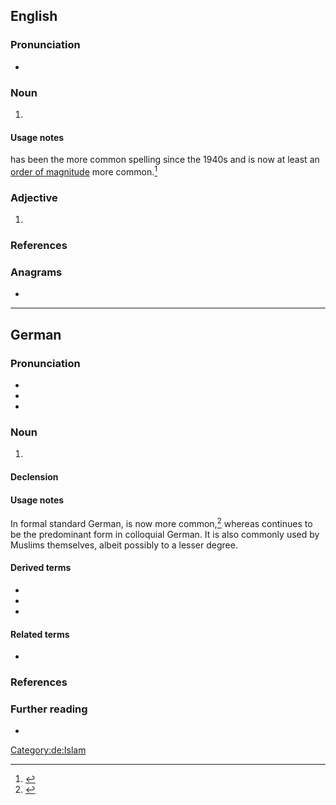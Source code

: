 {{also|moslem}}
==English==

===Pronunciation===
* {{IPA|en|/ˈmɒzləm/|/ˈmɒsləm/}}

===Noun===
{{en-noun}}

# {{dated spelling of|en|Muslim}}

====Usage notes====
{{m|en|Muslim}} has been the more common spelling since the 1940s and is now at least an [[order of magnitude]] more common.<ref>{{R:GNV|Muslim, Moslem|corpus=15|startyear=1900}}</ref>

===Adjective===
{{en-adj|more}}

# {{dated spelling of|en|Muslim}}

===References===
<references/>

===Anagrams===
* {{anagrams|en|a=elmmos|mmoles}}

----

==German==

===Pronunciation===
* {{IPA|de|/ˈmɔslɛm/}}
* {{audio|de|De-Moslem.ogg|Audio}}
* {{hyphenation|de|Mos|lem}}

===Noun===
{{de-noun|m|Moslems|Moslems|pl2=Mosleme|f=Moslemin}}

# {{lb|de|now|chiefly|colloquial}} {{alternative form of|de|Muslim}}
#: {{ant|de|Nichtmoslem|Kafir}}

====Declension====
{{de-decl-noun-m|s|s}}
{{de-decl-noun-m|s|e}}

====Usage notes====
In formal standard German, {{m|de|Muslim}} is now more common,<ref>{{R:GNV|Muslim, Moslem|corpus=20|startyear=1900}}</ref> whereas {{m|de|Moslem}} continues to be the predominant form in colloquial German. It is also commonly used by Muslims themselves, albeit possibly to a lesser degree.

====Derived terms====
* {{l|de|Moslemin}}
* {{l|de|moslemisch}}
* {{l|de|Kulturmoslem}}

====Related terms====
* {{l|de|Moslemismus}}

===References===
<references/>

===Further reading===
* {{R:Duden}}

[[Category:de:Islam]]